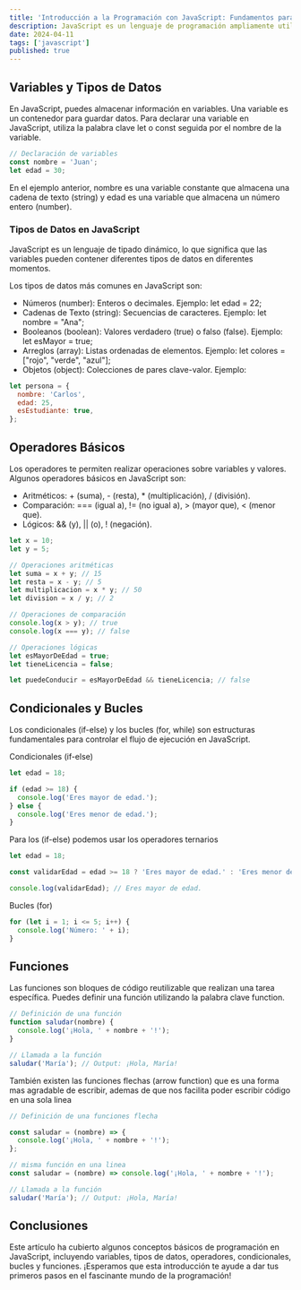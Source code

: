 ```yaml
---
title: 'Introducción a la Programación con JavaScript: Fundamentos para Principiantes'
description: JavaScript es un lenguaje de programación ampliamente utilizado en el desarrollo web. Es fundamental para crear interactividad en sitios web y aplicaciones web modernas.
date: 2024-04-11
tags: ['javascript']
published: true
---
```


## Variables y Tipos de Datos

En JavaScript, puedes almacenar información en variables. Una variable es un contenedor para guardar datos. Para declarar una variable en JavaScript, utiliza la palabra clave let o const seguida por el nombre de la variable.

```javascript
// Declaración de variables
const nombre = 'Juan';
let edad = 30;
```

En el ejemplo anterior, nombre es una variable constante que almacena una cadena de texto (string) y edad es una variable que almacena un número entero (number).

### Tipos de Datos en JavaScript

JavaScript es un lenguaje de tipado dinámico, lo que significa que las variables pueden contener diferentes tipos de datos en diferentes momentos.

Los tipos de datos más comunes en JavaScript son:

- Números (number): Enteros o decimales. Ejemplo: let edad = 22;
- Cadenas de Texto (string): Secuencias de caracteres. Ejemplo: let nombre = "Ana";
- Booleanos (boolean): Valores verdadero (true) o falso (false). Ejemplo: let esMayor = true;
- Arreglos (array): Listas ordenadas de elementos. Ejemplo: let colores = ["rojo", "verde", "azul"];
- Objetos (object): Colecciones de pares clave-valor. Ejemplo:

```javascript
let persona = {
  nombre: 'Carlos',
  edad: 25,
  esEstudiante: true,
};
```

## Operadores Básicos

Los operadores te permiten realizar operaciones sobre variables y valores. Algunos operadores básicos en JavaScript son:

- Aritméticos: + (suma), - (resta), \* (multiplicación), / (división).
- Comparación: === (igual a), != (no igual a), > (mayor que), < (menor que).
- Lógicos: && (y), || (o), ! (negación).

```javascript
let x = 10;
let y = 5;

// Operaciones aritméticas
let suma = x + y; // 15
let resta = x - y; // 5
let multiplicacion = x * y; // 50
let division = x / y; // 2

// Operaciones de comparación
console.log(x > y); // true
console.log(x === y); // false

// Operaciones lógicas
let esMayorDeEdad = true;
let tieneLicencia = false;

let puedeConducir = esMayorDeEdad && tieneLicencia; // false
```

## Condicionales y Bucles

Los condicionales (if-else) y los bucles (for, while) son estructuras fundamentales para controlar el flujo de ejecución en JavaScript.

Condicionales (if-else)

```javascript
let edad = 18;

if (edad >= 18) {
  console.log('Eres mayor de edad.');
} else {
  console.log('Eres menor de edad.');
}
```

Para los (if-else) podemos usar los operadores ternarios

```javascript
let edad = 18;

const validarEdad = edad >= 18 ? 'Eres mayor de edad.' : 'Eres menor de edad.';

console.log(validarEdad); // Eres mayor de edad.
```

Bucles (for)

```javascript
for (let i = 1; i <= 5; i++) {
  console.log('Número: ' + i);
}
```

## Funciones

Las funciones son bloques de código reutilizable que realizan una tarea específica. Puedes definir una función utilizando la palabra clave function.

```javascript
// Definición de una función
function saludar(nombre) {
  console.log('¡Hola, ' + nombre + '!');
}

// Llamada a la función
saludar('María'); // Output: ¡Hola, María!
```

También existen las funciones flechas (arrow function) que es una forma mas agradable de escribir, ademas de que nos facilita poder escribir código en una sola linea

```javascript
// Definición de una funciones flecha

const saludar = (nombre) => {
  console.log('¡Hola, ' + nombre + '!');
};

// misma función en una linea
const saludar = (nombre) => console.log('¡Hola, ' + nombre + '!');

// Llamada a la función
saludar('María'); // Output: ¡Hola, María!
```

## Conclusiones

Este artículo ha cubierto algunos conceptos básicos de programación en JavaScript, incluyendo variables, tipos de datos, operadores, condicionales, bucles y funciones. ¡Esperamos que esta introducción te ayude a dar tus primeros pasos en el fascinante mundo de la programación!
